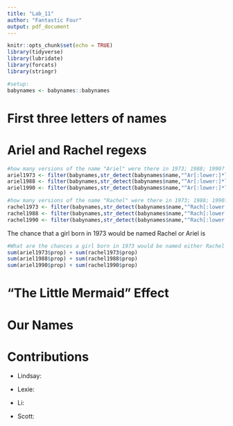 ```yaml
---
title: "Lab_11"
author: "Fantastic Four"
output: pdf_document
---
```


```r
knitr::opts_chunk$set(echo = TRUE)
library(tidyverse)
library(lubridate)
library(forcats)
library(stringr)

#setup:
babynames <- babynames::babynames

```

# First three letters of names

# Ariel and Rachel regexs
```r
#how many versions of the name "Ariel" were there in 1973; 1988; 1990?
ariel1973 <- filter(babynames,str_detect(babynames$name,"^Ar[:lower:]*l$"),year==1973,sex=="F")
ariel1988 <- filter(babynames,str_detect(babynames$name,"^Ar[:lower:]*l$"),year==1988,sex=="F")
ariel1990 <- filter(babynames,str_detect(babynames$name,"^Ar[:lower:]*l$"),year==1990,sex=="F")
```


```r
#how many versions of the name "Rachel" were there in 1973; 1988; 1990?
rachel1973 <- filter(babynames,str_detect(babynames$name,"^Rach[:lower:]*l$"),year==1973,sex=="F")
rachel1988 <- filter(babynames,str_detect(babynames$name,"^Rach[:lower:]*l$"),year==1988,sex=="F")
rachel1990 <- filter(babynames,str_detect(babynames$name,"^Rach[:lower:]*l$"),year==1990,sex=="F")
```


The chance that a girl born in 1973 would be named Rachel or Ariel is 
```r
#What are the chances a girl born in 1973 would be named either Rachel or Ariel (including various versions)? In 1988? In 1990?
sum(ariel1973$prop) + sum(rachel1973$prop)
sum(ariel1988$prop) + sum(rachel1988$prop)
sum(ariel1990$prop) + sum(rachel1990$prop)

```
# "The Little Mermaid" Effect

# Our Names

# Contributions
* Lindsay: 

* Lexie:

* Li:

* Scott:
